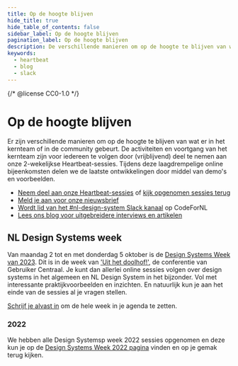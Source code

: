 ```yaml
---
title: Op de hoogte blijven
hide_title: true
hide_table_of_contents: false
sidebar_label: Op de hoogte blijven
pagination_label: Op de hoogte blijven
description: De verschillende manieren om op de hoogte te blijven van wat er in het kernteam of in de community gebeurt.
keywords:
  - heartbeat
  - blog
  - slack
---
```


{/* @license CC0-1.0 */}

# Op de hoogte blijven

Er zijn verschillende manieren om op de hoogte te blijven van wat er in het kernteam of in de community gebeurt.
De activiteiten en voortgang van het kernteam zijn voor iedereen te volgen door (vrijblijvend) deel te nemen aan onze 2-wekelijkse Heartbeat-sessies. Tijdens deze laagdrempelige online bijeenkomsten delen we de laatste ontwikkelingen door middel van demo's en voorbeelden.

- [Neem deel aan onze Heartbeat-sessies](https://www.gebruikercentraal.nl/agenda/soort/nl-design-system/) of [kijk opgenomen sessies terug](/events/heartbeat)
- [Meld je aan voor onze nieuwsbrief](https://designsystem.gebruikercentraal.nl/nieuwsbrieven/)
- [Wordt lid van het #nl-design-system Slack kanaal](https://praatmee.codefor.nl) op CodeForNL
- [Lees ons blog voor uitgebreidere interviews en artikelen](https://designsystem.gebruikercentraal.nl/blogs-nieuws)

## NL Design Systems week

Van maandag 2 tot en met donderdag 5 oktober is de [Design Systems Week van 2023](/events/design-systems-week-2023/overzicht).
Dit is in de week van ['Uit het doolhof!'](https://www.gebruikercentraal.nl/agenda/gebruiker-centraal-conferentie-2023-uit-het-doolhof/), de conferentie van Gebruiker Centraal. Je kunt dan allerlei online sessies volgen over design systems in het algemeen en NL Design System in het bijzonder. Vol met interessante praktijkvoorbeelden en inzichten. En natuurlijk kun je aan het einde van de sessies al je vragen stellen.

[Schrijf je alvast in](https://www.gebruikercentraal.nl/agenda/design-systems-week-2023/#event-booking) om de hele week in je agenda te zetten.

### 2022

We hebben alle Design Systemsp week 2022 sessies opgenomen en deze kun je op de [Design Systems Week 2022 pagina](/events/design-systems-week-2022) vinden en op je gemak terug kijken.
